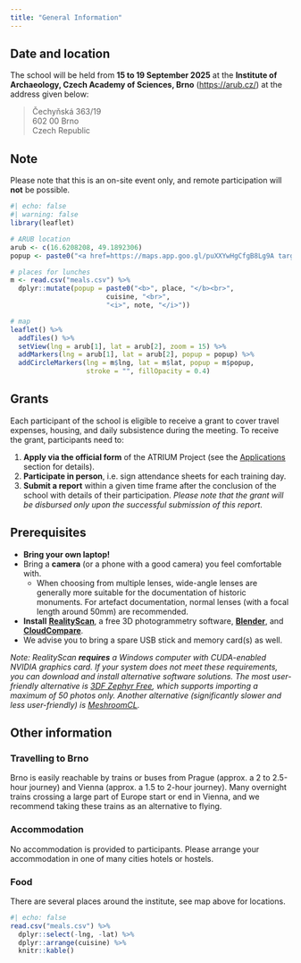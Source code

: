 ```yaml
---
title: "General Information"
---
```


## Date and location

The school will be held from **15 to 19 September 2025** at the **Institute of Archaeology, Czech Academy of Sciences, Brno** ([https://arub.cz/](https://arub.cz/){.external}) at the address given below:

> Čechyňská 363/19  
> 602 00 Brno  
> Czech Republic

::: {.callout-tip}

## Note

Please note that this is an on-site event only, and remote participation will **not** be possible.
:::

```r
#| echo: false
#| warning: false
library(leaflet)

# ARUB location
arub <- c(16.6208208, 49.1892306)
popup <- paste0("<a href=https://maps.app.goo.gl/puXXYwHgCfgB8Lg9A target=_external>Google Maps</a>")

# places for lunches
m <- read.csv("meals.csv") %>% 
  dplyr::mutate(popup = paste0("<b>", place, "</b><br>", 
                        cuisine, "<br>",
                        "<i>", note, "</i>"))

# map
leaflet() %>% 
  addTiles() %>% 
  setView(lng = arub[1], lat = arub[2], zoom = 15) %>% 
  addMarkers(lng = arub[1], lat = arub[2], popup = popup) %>% 
  addCircleMarkers(lng = m$lng, lat = m$lat, popup = m$popup, 
                   stroke = "", fillOpacity = 0.4)
```


## Grants

Each participant of the school is eligible to receive a grant to cover travel expenses, housing, and daily subsistence during the meeting. 
To receive the grant, participants need to:

1. **Apply via the official form** of the ATRIUM Project (see the [Applications](applications.qmd) section for details).
2. **Participate in person**, i.e. sign attendance sheets for each training day.
3. **Submit a report** within a given time frame after the conclusion of the school with details of their participation. *Please note that the grant will be disbursed only upon the successful submission of this report*.


## Prerequisites

- **Bring your own laptop!**
- Bring a **camera** (or a phone with a good camera) you feel comfortable with.
    - When choosing from multiple lenses, wide-angle lenses are generally more suitable for the documentation of historic monuments. For artefact documentation, normal lenses (with a focal length around 50mm) are recommended.
- **Install** [**RealityScan**](https://www.realityscan.com/en-US/download), a free 3D photogrammetry software, [**Blender**](https://www.blender.org/download/), and [**CloudCompare**](https://cloudcompare.org/).
- We advise you to bring a spare USB stick and memory card(s) as well. 

*Note: RealityScan **requires** a Windows computer with CUDA-enabled NVIDIA graphics card. If your system does not meet these requirements, you can download and install alternative software solutions. The most user-friendly alternative is [3DF Zephyr Free](https://www.3dflow.net/3df-zephyr-free/), which supports importing a maximum of 50 photos only. Another alternative (significantly slower and less user-friendly) is [MeshroomCL](https://github.com/openphotogrammetry/meshroomcl).*

## Other information

### Travelling to Brno

Brno is easily reachable by trains or buses from Prague (approx. a 2 to 2.5-hour journey) and Vienna (approx. a 1.5 to 2-hour journey). 
Many overnight trains crossing a large part of Europe start or end in Vienna, and we recommend taking these trains as an alternative to flying.

### Accommodation

No accommodation is provided to participants. Please arrange your accommodation in one of many cities hotels or hostels.
<!-- We will add some tips for places close to the venue. -->

### Food

There are several places around the institute, see map above for locations. 

```r
#| echo: false
read.csv("meals.csv") %>% 
  dplyr::select(-lng, -lat) %>% 
  dplyr::arrange(cuisine) %>% 
  knitr::kable()
```

